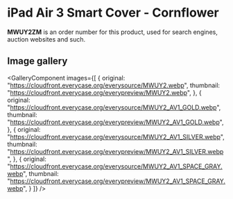 
# iPad Air 3 Smart Cover - Cornflower

<Callout type='info' emoji='👉🏻'>**MWUY2ZM** is an order number for this product, used for search engines, auction websites and such.</Callout>

## Image gallery

<GalleryComponent
    images={[
      {
        original: "https://cloudfront.everycase.org/everysource/MWUY2.webp",
        thumbnail: "https://cloudfront.everycase.org/everypreview/MWUY2.webp",
      },
      {
        original: "https://cloudfront.everycase.org/everysource/MWUY2_AV1_GOLD.webp",
        thumbnail: "https://cloudfront.everycase.org/everypreview/MWUY2_AV1_GOLD.webp",
      },
      {
        original: "https://cloudfront.everycase.org/everysource/MWUY2_AV1_SILVER.webp",
        thumbnail: "https://cloudfront.everycase.org/everypreview/MWUY2_AV1_SILVER.webp",
      },
      {
        original: "https://cloudfront.everycase.org/everysource/MWUY2_AV1_SPACE_GRAY.webp",
        thumbnail: "https://cloudfront.everycase.org/everypreview/MWUY2_AV1_SPACE_GRAY.webp",
      }
    ]}
  />
